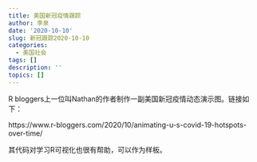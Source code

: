 ```yaml
---
title: 美国新冠疫情跟踪
author: 李泉
date: '2020-10-10'
slug: 新冠跟踪2020-10-10
categories:
  - 美国社会
tags: []
description: ''
topics: []
---
```



R bloggers上一位叫Nathan的作者制作一副美国新冠疫情动态演示图。链接如下：

https://www.r-bloggers.com/2020/10/animating-u-s-covid-19-hotspots-over-time/

其代码对学习R可视化也很有帮助，可以作为样板。